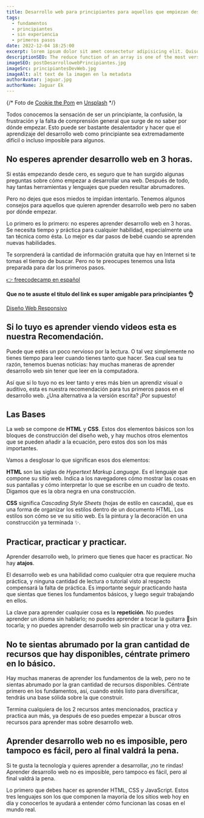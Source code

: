 ```yaml
---
title: Desarrollo web para principiantes para aquellos que empiezan desde cero
tags:
  - fundamentos
  - principiantes
  - sin experiencia
  - primeros pasos
date: 2022-12-04 18:25:00
excerpt: lorem ipsum dolor sit amet consectetur adipisicing elit. Quisquam, quod.
descriptionSEO: The reduce function of an array is one of the most versatile functions in JavaScript. With it you can accomplish a lot of the functions from array and math objects. In this article, we will learn how to use reduce in JavaScript.
imageSEO: postDesarrollowebPrincipiantes.jpg
imageSrc: principiantesDevWeb.jpg
imageAlt: alt text de la imagen en la metadata
authorAvatar: jaguar.jpg
authorName: Jaguar Ek
---
```


{/* Foto de <a href="https://unsplash.com/@cookiethepom?utm_source=unsplash&utm_medium=referral&utm_content=creditCopyText">Cookie the Pom</a> en <a href="https://unsplash.com/es/s/fotos/computer?utm_source=unsplash&utm_medium=referral&utm_content=creditCopyText">Unsplash</a> */}

Todos conocemos la sensación de ser un principiante, la confusión, la frustración y la falta de comprensión general que surge de no saber por dónde empezar. Esto puede ser bastante desalentador y hacer que el aprendizaje del desarrollo web como principiante sea extremadamente difícil o incluso imposible para algunos.

## No esperes aprender desarrollo web en 3 horas.

Si estás empezando desde cero, es seguro que te han surgido algunas preguntas sobre cómo empezar a desarrollar una web. Después de todo, hay tantas herramientas y lenguajes que pueden resultar abrumadores.

Pero no dejes que esos miedos te impidan intentarlo. Tenemos algunos consejos para aquellos que quieren aprender desarrollo web pero no saben por dónde empezar.

Lo primero es lo primero: no esperes aprender desarrollo web en 3 horas. Se necesita tiempo y práctica para cualquier habilidad, especialmente una tan técnica como ésta. Lo mejor es dar pasos de bebé cuando se aprenden nuevas habilidades.

Te sorprenderá la cantidad de información gratuita que hay en Internet si te tomas el tiempo de buscar. Pero no te preocupes tenemos una lista preparada para dar los primeros pasos.

[👉 freecodecamp en español](https://www.freecodecamp.org/espanol/)

**Que no te asuste el titulo del link es super amigable para principiantes 👌**

[Diseño Web Responsivo](https://www.freecodecamp.org/espanol/learn/2022/responsive-web-design/)

## Si lo tuyo es aprender viendo videos esta es nuestra Recomendación.

Puede que estés un poco nervioso por la lectura. O tal vez simplemente no tienes tiempo para leer cuando tienes tanto que hacer. Sea cual sea tu razón, tenemos buenas noticias: hay muchas maneras de aprender desarrollo web sin tener que leer en la computadora.

Así que si lo tuyo no es leer tanto y eres más bien un aprendiz visual o auditivo, esta es nuestra recomendación para tus primeros pasos en el desarrollo web. ¿Una alternativa a la versión escrita? ¡Por supuesto!

<YouTube id='mU6anWqZJcc' />

## Las Bases

La web se compone de **HTML** y **CSS**. Estos dos elementos básicos son los bloques de construcción del diseño web, y hay muchos otros elementos que se pueden añadir a la ecuación, pero estos dos son los más importantes.

Vamos a desglosar lo que significan esos dos elementos:

**HTML** son las siglas de _Hypertext Markup Language_. Es el lenguaje que compone su sitio web. Indica a los navegadores cómo mostrar las cosas en sus pantallas y cómo interpretar lo que se escribe en un cuadro de texto. Digamos que es la obra negra en una construcción.

**CSS** significa _Cascading Style Sheets_ (hojas de estilo en cascada), que es una forma de organizar los estilos dentro de un documento HTML. Los estilos son cómo se ve su sitio web. Es la pintura y la decoración en una construcción ya terminada ✨.

## Practicar, practicar y practicar.

Aprender desarrollo web, lo primero que tienes que hacer es practicar. No hay **atajos**.

El desarrollo web es una habilidad como cualquier otra que requiere mucha práctica, y ninguna cantidad de lectura o tutorial visto al respecto compensará la falta de práctica. Es importante seguir practicando hasta que sientas que tienes los fundamentos básicos, y luego seguir trabajando en ellos.

La clave para aprender cualquier cosa es la **repetición**. No puedes aprender un idioma sin hablarlo; no puedes aprender a tocar la guitarra 🎸sin tocarla; y no puedes aprender desarrollo web sin practicar una y otra vez.

## No te sientas abrumado por la gran cantidad de recursos que hay disponibles, céntrate primero en lo básico.

Hay muchas maneras de aprender los fundamentos de la web, pero no te sientas abrumado por la gran cantidad de recursos disponibles. Céntrate primero en los fundamentos, así, cuando estés listo para diversificar, tendrás una base sólida sobre la que construir.

Termina cualquiera de los 2 recursos antes mencionados, practica y practica aun más, ya después de eso puedes empezar a buscar otros recursos para aprender mas sobre desarrollo web.

## Aprender desarrollo web no es imposible, pero tampoco es fácil, pero al final valdrá la pena.

Si te gusta la tecnología y quieres aprender a desarrollar, ¡no te rindas! Aprender desarrollo web no es imposible, pero tampoco es fácil, pero al final valdrá la pena.

Lo primero que debes hacer es aprender HTML, CSS y JavaScript. Estos tres lenguajes son los que componen la mayoría de los sitios web hoy en día y conocerlos te ayudará a entender cómo funcionan las cosas en el mundo real.
